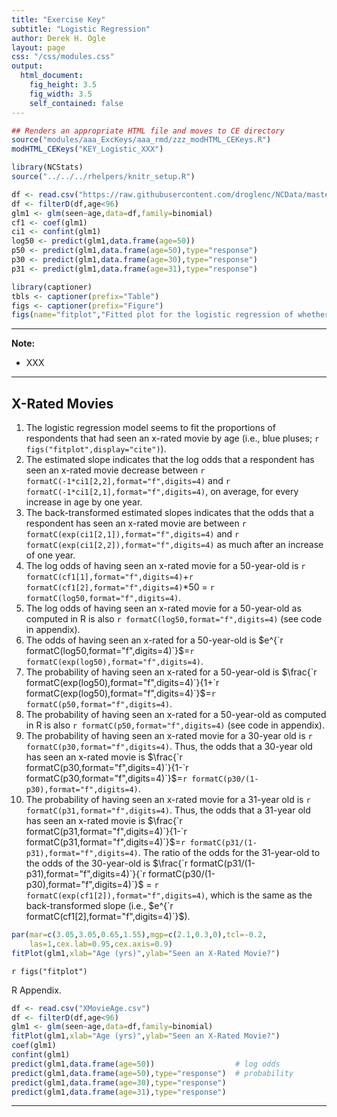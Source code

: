 ```yaml
---
title: "Exercise Key"
subtitle: "Logistic Regression"
author: Derek H. Ogle
layout: page
css: "/css/modules.css"
output:
  html_document:
    fig_height: 3.5
    fig_width: 3.5
    self_contained: false
---
```


```r
## Renders an appropriate HTML file and moves to CE directory
source("modules/aaa_ExcKeys/aaa_rmd/zzz_modHTML_CEKeys.R")
modHTML_CEKeys("KEY_Logistic_XXX")
```

```r
library(NCStats)
source("../../../rhelpers/knitr_setup.R")

df <- read.csv("https://raw.githubusercontent.com/droglenc/NCData/master/XMovieAge.csv")
df <- filterD(df,age<96)
glm1 <- glm(seen~age,data=df,family=binomial)
cf1 <- coef(glm1)
ci1 <- confint(glm1)
log50 <- predict(glm1,data.frame(age=50))
p50 <- predict(glm1,data.frame(age=50),type="response")
p30 <- predict(glm1,data.frame(age=30),type="response")
p31 <- predict(glm1,data.frame(age=31),type="response")

library(captioner)
tbls <- captioner(prefix="Table")
figs <- captioner(prefix="Figure")
figs(name="fitplot","Fitted plot for the logistic regression of whether or not the respondent had seen an x-rated movie and the respondent's age.")
```

----

<div class="alert alert-warning">
<strong>Note:</strong> 
<ul>
  <li>XXX</li>
</ul>
</div>

----

## X-Rated Movies

1. The logistic regression model seems to fit the proportions of respondents that had seen an x-rated movie by age (i.e., blue pluses; `r figs("fitplot",display="cite")`).
1. The estimated slope indicates that the log odds that a respondent has seen an x-rated movie decrease between `r formatC(-1*ci1[2,2],format="f",digits=4)` and `r formatC(-1*ci1[2,1],format="f",digits=4)`, on average, for every increase in age by one year.
1. The back-transformed estimated slopes indicates that the odds that a respondent has seen an x-rated movie are between `r formatC(exp(ci1[2,1]),format="f",digits=4)` and `r formatC(exp(ci1[2,2]),format="f",digits=4)` as much after an increase of one year.
1. The log odds of having seen an x-rated movie for a 50-year-old is `r formatC(cf1[1],format="f",digits=4)`+`r formatC(cf1[2],format="f",digits=4)`*50 = `r formatC(log50,format="f",digits=4)`.
1. The log odds of having seen an x-rated movie for a 50-year-old as computed in R is also `r formatC(log50,format="f",digits=4)` (see code in appendix).
1. The odds of having seen an x-rated for a 50-year-old is $e^{`r formatC(log50,format="f",digits=4)`}$=`r formatC(exp(log50),format="f",digits=4)`.
1. The probability of having seen an x-rated for a 50-year-old is $\frac{`r formatC(exp(log50),format="f",digits=4)`}{1+`r formatC(exp(log50),format="f",digits=4)`}$=`r formatC(p50,format="f",digits=4)`.
1. The probability of having seen an x-rated for a 50-year-old as computed in R is also `r formatC(p50,format="f",digits=4)` (see code in appendix).
1. The probability of having seen an x-rated movie for a 30-year old is `r formatC(p30,format="f",digits=4)`. Thus, the odds that a 30-year old has seen an x-rated movie is $\frac{`r formatC(p30,format="f",digits=4)`}{1-`r formatC(p30,format="f",digits=4)`}$=`r formatC(p30/(1-p30),format="f",digits=4)`.
1. The probability of having seen an x-rated movie for a 31-year old is `r formatC(p31,format="f",digits=4)`. Thus, the odds that a 31-year old has seen an x-rated movie is $\frac{`r formatC(p31,format="f",digits=4)`}{1-`r formatC(p31,format="f",digits=4)`}$=`r formatC(p31/(1-p31),format="f",digits=4)`. The ratio of the odds for the 31-year-old to the odds of the 30-year-old is $\frac{`r formatC(p31/(1-p31),format="f",digits=4)`}{`r formatC(p30/(1-p30),format="f",digits=4)`}$ = `r formatC(exp(cf1[2]),format="f",digits=4)`, which is the same as the back-transformed slope (i.e., $e^{`r formatC(cf1[2],format="f",digits=4)`}$).


```r
par(mar=c(3.05,3.05,0.65,1.55),mgp=c(2.1,0.3,0),tcl=-0.2,
    las=1,cex.lab=0.95,cex.axis=0.9)
fitPlot(glm1,xlab="Age (yrs)",ylab="Seen an X-Rated Movie?")
```

`r figs("fitplot")`


R Appendix.
```r
df <- read.csv("XMovieAge.csv")
df <- filterD(df,age<96)
glm1 <- glm(seen~age,data=df,family=binomial)
fitPlot(glm1,xlab="Age (yrs)",ylab="Seen an X-Rated Movie?")
coef(glm1)
confint(glm1)
predict(glm1,data.frame(age=50))                  # log odds
predict(glm1,data.frame(age=50),type="response")  # probability
predict(glm1,data.frame(age=30),type="response")
predict(glm1,data.frame(age=31),type="response")
```

----
